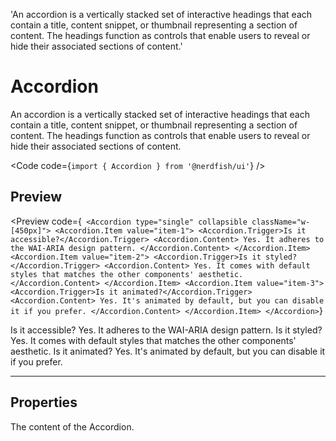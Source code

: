  'An accordion is a vertically stacked set of interactive headings that each contain a title, content snippet, or thumbnail representing a section of content. The headings function as controls that enable users to reveal or hide their associated sections of content.'

# Accordion

An accordion is a vertically stacked set of interactive headings that each
contain a title, content snippet, or thumbnail representing a section of
content. The headings function as controls that enable users to reveal or hide
their associated sections of content.

<Code code={`import { Accordion } from '@nerdfish/ui'`} />

## Preview

<Preview
  code={` <Accordion type="single" collapsible className="w-[450px]">
  <Accordion.Item value="item-1">
    <Accordion.Trigger>Is it accessible?</Accordion.Trigger>
    <Accordion.Content>
      Yes. It adheres to the WAI-ARIA design pattern.
    </Accordion.Content>
  </Accordion.Item>
  <Accordion.Item value="item-2">
    <Accordion.Trigger>Is it styled?</Accordion.Trigger>
    <Accordion.Content>
      Yes. It comes with default styles that matches the other components'
      aesthetic.
    </Accordion.Content>
  </Accordion.Item>
  <Accordion.Item value="item-3">
    <Accordion.Trigger>Is it animated?</Accordion.Trigger>
    <Accordion.Content>
      Yes. It's animated by default, but you can disable it if you prefer.
    </Accordion.Content>
  </Accordion.Item>
</Accordion>`}
>
  <div className="space-y-2">
    <Accordion type="single" collapsible className="w-full">
      <Accordion.Item value="item-1">
        <Accordion.Trigger>Is it accessible?</Accordion.Trigger>
        <Accordion.Content>
          Yes. It adheres to the WAI-ARIA design pattern.
        </Accordion.Content>
      </Accordion.Item>
      <Accordion.Item value="item-2">
        <Accordion.Trigger>Is it styled?</Accordion.Trigger>
        <Accordion.Content>
          Yes. It comes with default styles that matches the other components'
          aesthetic.
        </Accordion.Content>
      </Accordion.Item>
      <Accordion.Item value="item-3">
        <Accordion.Trigger>Is it animated?</Accordion.Trigger>
        <Accordion.Content>
          Yes. It's animated by default, but you can disable it if you prefer.
        </Accordion.Content>
      </Accordion.Item>
    </Accordion>
  </div>
</Preview>

---

## Properties

<Properties>
  <Property
    name="children"
    type={['Accordion.Item', 'Accordion.Trigger', 'Accordion.Content']}
  >
    The content of the Accordion.
  </Property>
</Properties>
